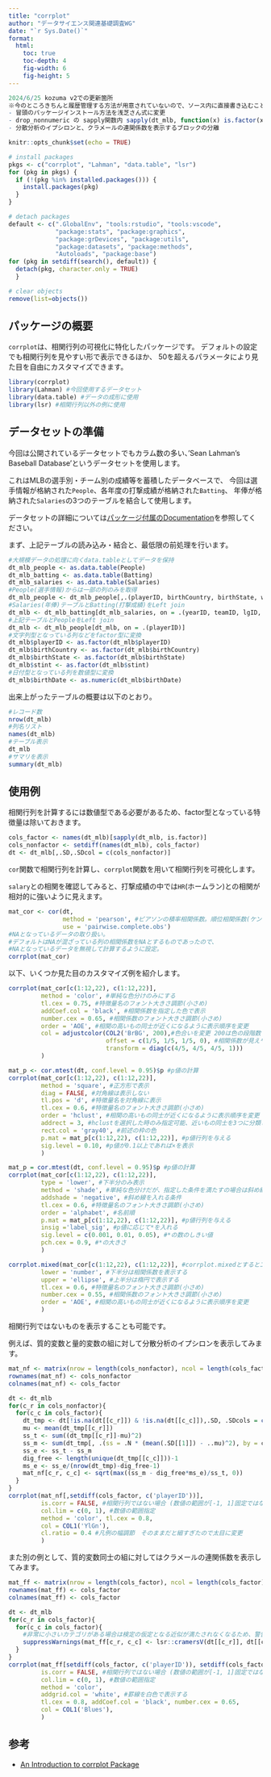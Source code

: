 ```yaml
---
title: "corrplot"
author: "データサイエンス関連基礎調査WG"
date: "`r Sys.Date()`"
format:
  html:
    toc: true
    toc-depth: 4
    fig-width: 6
    fig-height: 5
---
```


```r
2024/6/25 kozuma v2での更新箇所
※今のところきちんと履歴管理する方法が用意されていないので、ソース内に直接書き込むこととする。
- 冒頭のパッケージインストール方法を浅芝さん式に変更
- drop_nonnumeric の sapply関数内 sapply(dt_mlb, function(x) is.factor(x)) → sapply(dt_mlb, is.factor)
- 分散分析のイプシロンと、クラメールの連関係数を表示するブロックの分離
```

```r
knitr::opts_chunk$set(echo = TRUE)

# install packages
pkgs <- c("corrplot", "Lahman", "data.table", "lsr")
for (pkg in pkgs) {
  if (!(pkg %in% installed.packages())) {
    install.packages(pkg)
  }
}

# detach packages
default <- c(".GlobalEnv", "tools:rstudio", "tools:vscode",
             "package:stats", "package:graphics",
             "package:grDevices", "package:utils",
             "package:datasets", "package:methods",
             "Autoloads", "package:base")
for (pkg in setdiff(search(), default)) {
  detach(pkg, character.only = TRUE)
  }

# clear objects
remove(list=objects())

```

## パッケージの概要

`corrplot`は、相関行列の可視化に特化したパッケージです。
デフォルトの設定でも相関行列を見やすい形で表示できるほか、
50を超えるパラメータにより見た目を自由にカスタマイズできます。

```r
library(corrplot) 
library(Lahman) #今回使用するデータセット 
library(data.table) #データの成形に使用
library(lsr) #相関行列以外の例に使用
```

## データセットの準備

今回は公開されているデータセットでもカラム数の多い、'Sean Lahman's Baseball Database'というデータセットを使用します。

これはMLBの選手別・チーム別の成績等を蓄積したデータベースで、
今回は選手情報が格納された`People`、各年度の打撃成績が格納された`Batting`、
年俸が格納された`Salaries`の3つのテーブルを結合して使用します。

データセットの詳細については[パッケージ付属のDocumentation](https://search.r-project.org/CRAN/refmans/Lahman/html/Lahman-package.html)を参照してください。

まず、上記テーブルの読み込み・結合と、最低限の前処理を行います。

```r
#大規模データの処理に向くdata.tableとしてデータを保持
dt_mlb_people <- as.data.table(People)
dt_mlb_batting <- as.data.table(Batting)
dt_mlb_salaries <- as.data.table(Salaries)
#People(選手情報)からは一部の列のみを取得
dt_mlb_people <- dt_mlb_people[,.(playerID, birthCountry, birthState, weight, height, bats, throws, birthDate)]
#Salaries(年俸)テーブルとBatting(打撃成績)をLeft join
dt_mlb <- dt_mlb_batting[dt_mlb_salaries, on = .(yearID, teamID, lgID, playerID)]
#上記テーブルとPeopleをLeft join
dt_mlb <- dt_mlb_people[dt_mlb, on = .(playerID)]
#文字列型となっている列などをfactor型に変換
dt_mlb$playerID <- as.factor(dt_mlb$playerID)
dt_mlb$birthCountry <- as.factor(dt_mlb$birthCountry)
dt_mlb$birthState <- as.factor(dt_mlb$birthState)
dt_mlb$stint <- as.factor(dt_mlb$stint)
#日付型となっている列を数値型に変換
dt_mlb$birthDate <- as.numeric(dt_mlb$birthDate)
```

出来上がったテーブルの概要は以下のとおり。

```r
#レコード数
nrow(dt_mlb)
#列名リスト
names(dt_mlb)
#テーブル表示
dt_mlb
#サマリを表示
summary(dt_mlb)
```

## 使用例

相関行列を計算するには数値型である必要があるため、factor型となっている特徴量は除いておきます。

```r
cols_factor <- names(dt_mlb)[sapply(dt_mlb, is.factor)]
cols_nonfactor <- setdiff(names(dt_mlb), cols_factor)
dt <- dt_mlb[,.SD,.SDcol = c(cols_nonfactor)]
```

`cor`関数で相関行列を計算し、`corrplot`関数を用いて相関行列を可視化します。

`salary`との相関を確認してみると、打撃成績の中では`HR`(ホームラン)との相関が相対的に強いように見えます。

```r
mat_cor <- cor(dt, 
               method = 'pearson', #ピアソンの積率相関係数。順位相関係数(ケンドール、スピアマン)も使用できる。
               use = 'pairwise.complete.obs')
#NAとなっているデータの取り扱い。
#デフォルトはNAが混ざっている列の相関係数をNAとするものであったので、
#NAとなっているデータを無視して計算するように設定。
corrplot(mat_cor)
```

以下、いくつか見た目のカスタマイズ例を紹介します。

```r
corrplot(mat_cor[c(1:12,22), c(1:12,22)],
         method = 'color', #単純な色分けのみにする
         tl.cex = 0.75, #特徴量名のフォント大きさ調節(小さめ)
         addCoef.col = 'black', #相関係数を指定した色で表示
         number.cex = 0.65, #相関係数のフォント大きさ調節(小さめ)
         order = 'AOE', #相関の高いもの同士が近くになるように表示順序を変更
         col = adjustcolor(COL2('BrBG', 200),#色合いを変更 200は色の段階数
                           offset = c(1/5, 1/5, 1/5, 0), #相関係数が見えやすいよう少し薄く色を調節
                           transform = diag(c(4/5, 4/5, 4/5, 1))) 
         )
```
```r
mat_p <- cor.mtest(dt, conf.level = 0.95)$p #p値の計算
corrplot(mat_cor[c(1:12,22), c(1:12,22)],
         method = 'square', #正方形で表示
         diag = FALSE, #対角線は表示しない
         tl.pos = 'd', #特徴量名を対角線に表示
         tl.cex = 0.6, #特徴量名のフォント大きさ調節(小さめ)
         order = 'hclust', #相関の高いもの同士が近くになるように表示順序を変更
         addrect = 3, #hclustを選択した時のみ指定可能、近いもの同士を3つに分類して正方形の枠で囲む
         rect.col = 'gray40', #前述の枠の色
         p.mat = mat_p[c(1:12,22), c(1:12,22)], #p値行列を与える
         sig.level = 0.10, #p値が0.1以上であれば×を表示
         )
```

```r
mat_p = cor.mtest(dt, conf.level = 0.95)$p #p値の計算
corrplot(mat_cor[c(1:12,22), c(1:12,22)],
         type = 'lower', #下半分のみ表示
         method = 'shade', #単純な色分けだが、指定した条件を満たすの場合は斜め線を入れる
         addshade = 'negative', #斜め線を入れる条件
         tl.cex = 0.6, #特徴量名のフォント大きさ調節(小さめ)
         order = 'alphabet', #名前順
         p.mat = mat_p[c(1:12,22), c(1:12,22)], #p値行列を与える
         insig ='label_sig', #p値に応じて*を入れる
         sig.level = c(0.001, 0.01, 0.05), #*の数のしきい値
         pch.cex = 0.9, #*の大きさ
         )
```

```r
corrplot.mixed(mat_cor[c(1:12,22), c(1:12,22)], #corrplot.mixedとすると二つの表示形式をミックスできる
         lower = 'number', #下半分は相関係数を表示する
         upper = 'ellipse', #上半分は楕円で表示する
         tl.cex = 0.6, #特徴量名のフォント大きさ調節(小さめ)
         number.cex = 0.55, #相関係数のフォント大きさ調節(小さめ)
         order = 'AOE', #相関の高いもの同士が近くになるように表示順序を変更
         )
```

相関行列ではないものを表示することも可能です。

例えば、質的変数と量的変数の組に対して分散分析のイプシロンを表示してみます。

```r
mat_nf <- matrix(nrow = length(cols_nonfactor), ncol = length(cols_factor))
rownames(mat_nf) <- cols_nonfactor
colnames(mat_nf) <- cols_factor

dt <- dt_mlb
for(c_r in cols_nonfactor){
  for(c_c in cols_factor){
    dt_tmp <- dt[!is.na(dt[[c_r]]) & !is.na(dt[[c_c]]),.SD, .SDcols = c(c_r, c_c)]
    mu <- mean(dt_tmp[[c_r]])
    ss_t <- sum((dt_tmp[[c_r]]-mu)^2)
    ss_m <- sum(dt_tmp[, .(ss = .N * (mean(.SD[[1]]) - ..mu)^2), by = c_c, .SDcols = c_r]$ss)
    ss_e <- ss_t - ss_m
    dig_free <- length(unique(dt_tmp[[c_c]]))-1
    ms_e <- ss_e/(nrow(dt_tmp)-dig_free-1)
    mat_nf[c_r, c_c] <- sqrt(max((ss_m - dig_free*ms_e)/ss_t, 0))
  }
}
corrplot(mat_nf[,setdiff(cols_factor, c('playerID'))],
         is.corr = FALSE, #相関行列ではない場合 (数値の範囲が[-1, 1]固定ではなくなる)
         col.lim = c(0, 1), #数値の範囲指定 
         method = 'color', tl.cex = 0.8,
         col = COL1('YlGn'),
         cl.ratio = 0.4 #凡例の幅調節　そのままだと細すぎたので太目に変更
         )
```

また別の例として、質的変数同士の組に対してはクラメールの連関係数を表示してみます。

```r
mat_ff <- matrix(nrow = length(cols_factor), ncol = length(cols_factor))
rownames(mat_ff) <- cols_factor
colnames(mat_ff) <- cols_factor

dt <- dt_mlb
for(c_r in cols_factor){
  for(c_c in cols_factor){
    #非常に小さいカテゴリがある場合は検定の仮定となる近似が満たされなくなるため、警告が表示される
    suppressWarnings(mat_ff[c_r, c_c] <- lsr::cramersV(dt[[c_r]], dt[[c_c]]))
  }
}
corrplot(mat_ff[setdiff(cols_factor, c('playerID')), setdiff(cols_factor, c('playerID'))],
         is.corr = FALSE, #相関行列ではない場合 (数値の範囲が[-1, 1]固定ではなくなる)
         col.lim = c(0, 1), #数値の範囲指定 
         method = 'color',
         addgrid.col = 'white', #罫線を白色で表示する
         tl.cex = 0.8, addCoef.col = 'black', number.cex = 0.65, 
         col = COL1('Blues'),
         )
```


## 参考

- [An Introduction to corrplot Package](https://cran.r-project.org/web/packages/corrplot/vignettes/corrplot-intro.html)
